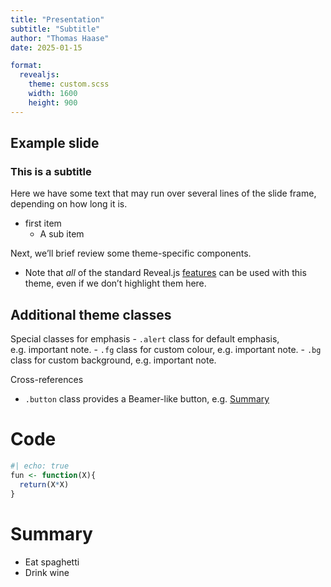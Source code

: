 ```yaml
---
title: "Presentation"
subtitle: "Subtitle"
author: "Thomas Haase"
date: 2025-01-15

format:
  revealjs: 
    theme: custom.scss
    width: 1600
    height: 900
---
```


## Example slide
### This is a subtitle

Here we have some text that may run over several lines of the slide frame,
depending on how long it is.

- first item 
    - A sub item

Next, we'll brief review some theme-specific components.

- Note that _all_ of the standard Reveal.js
[features](https://quarto.org/docs/presentations/revealjs/)
can be used with this theme, even if we don't highlight them here.

## Additional theme classes
Special classes for emphasis
- `.alert` class for default emphasis, e.g. [important note]{.alert}.
- `.fg` class for custom colour, e.g. [important note]{.fg style="--col: #e64173"}.
- `.bg` class for custom background, e.g. [important note]{.bg style="--col: #e64173"}.

Cross-references

- `.button` class provides a Beamer-like button, e.g.
[[Summary]{.button}](#sec-summary)


# Code

```r
#| echo: true
fun <- function(X){
  return(X*X)
}
```


# Summary {#sec-summary}

::: {.incremental}
- Eat spaghetti
- Drink wine
:::


